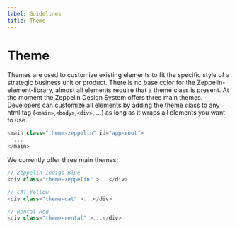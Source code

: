 ```yaml
---
label: Guidelines
title: Theme
---
```


# Theme

Themes are used to customize existing elements to fit the specific style of a strategic business unit or product. There is no base color for the Zeppelin-element-library, almost all elements require that a theme class is present. At the moment the Zeppelin Design System offers three main themes. Developers can customize all elements by adding the theme class to any html tag (`<main>`,`<body>`,`<div>`, ...) as long as it wraps all elements you want to use.

```js
<main class="theme-zeppelin" id="app-root">
  ...
</main>
```

We currently offer three main themes;

```js
// Zeppelin Indigo Blue
<div class="theme-zeppelin" >...</div>

// CAT Yellow
<div class="theme-cat" >...</div>

// Rental Red
<div class="theme-rental" >...</div>
```
